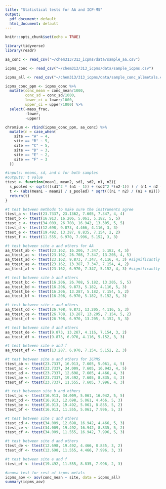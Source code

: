 ```yaml
---
title: "Statistical tests for AA and ICP-MS"
output: 
  pdf_document: default
  html_document: default
---
```


```r
knitr::opts_chunk$set(echo = TRUE)
```

```r
library(tidyverse)
library(readr)
```

```r
aa_conc <- read_csv("~/chem313/313_icpms/data/sample_aa.csv")

icpms_conc <- read_csv("~/chem313/313_icpms/data/sample_icpms.csv")

icpms_all <- read_csv("~/chem313/313_icpms/data/sample_conc_allmetals.csv")
```

```r
icpms_conc_ppm <- icpms_conc %>%
  mutate(conc_mean = conc_mean/1000,
         conc_sd = conc_sd/1000,
         lower_ci = lower/1000,
         upper_ci = upper/1000) %>%
  select(-mass_frac,
         -lower,
         -upper)
```

```r
chromium <- rbind(icpms_conc_ppm, aa_conc) %>%
  mutate(n = case_when(
    site == "A" ~ 4,
    site == "B" ~ 5,
    site == "C" ~ 5,
    site == "D" ~ 3,
    site == "E" ~ 2,
    site == "F" ~ 3
  ))
```

```r
#inputs: means, sd, and n for both samples
#outputs: t value
ttest <- function(mean1, mean2, sd1, sd2, n1, n2){
  s_pooled <- sqrt(((sd1^2 * (n1 - 1)) + (sd2^2 *(n2-1)) ) / (n1 + n2 -2))
  t <- (abs(mean1 - mean2) / s_pooled) * sqrt(((n1 * n2) / (n1 + n2)))
  return(t)
}
```

```r
#t test between methods to make sure the instruments agree
ttest_a <- ttest(23.7337, 23.1362, 7.605, 7.347, 4, 4)
ttest_b <- ttest(16.913, 16.206, 5.061, 5.182, 5, 5)
ttest_c <- ttest(34.009, 26.708, 16.942, 13.305, 5, 5)
ttest_d <- ttest(12.698, 9.873, 4.466, 4.116, 3, 3)
ttest_e <- ttest(19.492, 13.387, 8.835, 7.154, 2, 2)
ttest_f <- ttest(11.555, 6.970, 7.996, 5.152, 3, 3)

```

```r
#t test between site a and others for AA
aa_ttest_ab <- ttest(23.162, 16.206, 7.347, 5.182, 4, 5)
aa_ttest_ac <- ttest(23.162, 26.708, 7.347, 13.205, 4, 5)
aa_ttest_ad <- ttest(23.162, 9.873, 7.347, 4.116, 4, 3) #significantly diff
aa_ttest_ae <- ttest(23.162, 13.387, 7.347, 7.154, 4, 2)
aa_ttest_af <- ttest(23.162, 6.970, 7.347, 5.152, 4, 3) #significantly diff

#t test between site b and others
aa_ttest_bc <- ttest(16.206, 26.708, 5.182, 13.205, 5, 5)
aa_ttest_bd <- ttest(16.206, 9.873, 5.182, 4.116, 5, 3)
aa_ttest_be <- ttest(16.206, 13.287, 5.182, 7.154, 5, 2)
aa_ttest_bf <- ttest(16.206, 6.970, 5.182, 5.152, 5, 3)

#t test between site c and others
aa_ttest_cd <- ttest(26.708, 9.873, 13.205, 4.116, 5, 3)
aa_ttest_ce <- ttest(26.708, 13.287, 13.205, 7.154, 5, 2)
aa_ttest_cf <- ttest(26.708, 6.970, 13.205, 5.152, 5, 3)

#t test between site d and others
aa_ttest_de <- ttest(9.873, 13.287, 4.116, 7.154, 3, 2)
aa_ttest_df <- ttest(9.873, 6.970, 4.116, 5.152, 3, 3)

#t test between site e and f 
aa_ttest_ef <- ttest(13.287, 6.970, 7.154, 5.152, 2, 3)

```

```r
#t test between site a and others for ICPMS
ttest_ab <- ttest(23.7337, 16.913, 7.605, 5.061, 4, 5)
ttest_ac <- ttest(23.7337, 34.009, 7.605, 16.942, 4, 5)
ttest_ad <- ttest(23.7337, 12.698, 7.605, 4.466, 4, 3)
ttest_ae <- ttest(23.7337, 19.492, 7.605, 8.835, 4, 2)
ttest_af <- ttest(23.7337, 11.555, 7.605, 7.996, 4, 3)

#t test betweeen site b and others
ttest_bc <- ttest(16.913, 34.009, 5.061, 16.942, 5, 5)
ttest_bd <- ttest(16.913, 12.698, 5.061, 4.466, 5, 3)
ttest_be <- ttest(16.913, 19.492, 5.061, 8.835, 5, 2)
ttest_bf <- ttest(16.913, 11.555, 5.061, 7.996, 5, 3)

#t test between site c and others
ttest_cd <- ttest(34.009, 12.698, 16.942, 4.466, 5, 3)
ttest_ce <- ttest(34.009, 19.492, 16.942, 8.835, 5, 2)
ttest_cf <- ttest(34.009, 11.555, 16.942, 7.996, 5, 3)

#t test between site d and others
ttest_de <- ttest(12.698, 19.492, 4.466, 8.835, 3, 2)
ttest_df <- ttest(12.698, 11.555, 4.466, 7.996, 3, 3)

#t test between site e and f
ttest_ef <- ttest(19.492, 11.555, 8.835, 7.996, 2, 3)
```

```r
#anova test for rest of icpms metals
icpms_aov <- aov(conc_mean ~ site, data = icpms_all)
summary(icpms_aov)


```

